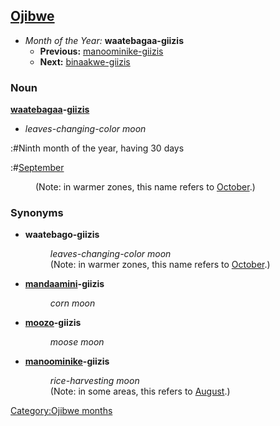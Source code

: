 ==[[Ojibwe]]==
*''Month of the Year:'' '''waatebagaa-giizis'''
**'''Previous:''' [[manoominike-giizis]]
**'''Next:''' [[binaakwe-giizis]]

===Noun===
'''[[waatebagaa]]-[[giizis]]'''
*''leaves-changing-color moon''
:#Ninth month of the year, having 30 days
:#[[September]]
:(Note: in warmer zones, this name refers to [[October]].)

===Synonyms===
*'''waatebago-giizis'''
*:''leaves-changing-color moon''
*:(Note: in warmer zones, this name refers to [[October]].)

*'''[[mandaamin]]i-giizis'''
*:''corn moon''

*'''[[mooz]]o-giizis'''
*:''moose moon''

*'''[[manoominike]]-giizis'''
*:''rice-harvesting moon''
*:(Note: in some areas, this refers to [[August]].)

[[Category:Ojibwe months]]